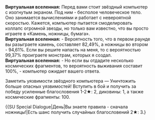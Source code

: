 {{Диалог Начало}}
:'''Виртуальная вселенная:''' Перед вами стоит звёздный компьютер с изогнутым экраном. Под ним - бесполое человеческое тело. Оно занимается вычислениями и работает с невероятной скоростью. Кажется, компьютер пытается смоделировать коллапс огромной звезды, но только вам известно, что вы просто играете в «Камень, ножницы, бумага».
:'''Виртуальная вселенная:''' - Вероятность того, что в первом раунде вы разыграете камень, составляет 82,49%, а ножницы во втором - 94,61%. Если вы решите напасть на меня, то с вероятностью 99,37% проиграете монстрам, которых я создал.
:'''Виртуальная вселенная:''' - Но если вы отдадите несколько космических фрагментов, то вероятность выживания составит 100%, - компьютер ожидает вашего ответа.
:{{Диалог|Звезда}} Заметить уязвимости звёздного компьютера &mdash; Уничтожить больше опасных уязвимостей! Вступить в бой и получить за победу усиленные благословения 1-2★: 2, диковины: 1, а также космические фрагменты: 100.
:{{SU Special Dialogue|День|Вы знаете правила - сначала ножницы!|Есть шанс получить случайных благословений 2★: 3.}
{{Диалог Конец}}